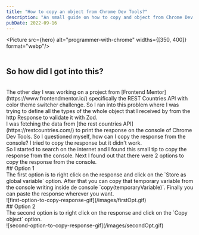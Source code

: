 ```yaml
---
title: "How to copy an object from Chrome Dev Tools?"
description: "An small guide on how to copy and object from Chrome Dev Tools."
pubDate: 2022-09-16
---
```



<Picture src={hero} alt="programmer-with-chrome" widths={[350, 400]} format="webp"/>
<br/>
<br/>
## So how did I got into this?
<br/>
The other day I was working on a project from [Frontend Mentor](https://www.frontendmentor.io/) specifically 
the REST Countries API with color theme switcher challenge. So I ran into this problem where I was trying to 
define all the types of the whole object that I received by from the http Response to validate it with Zod. 
<br/>
I was fetching the data from [the rest countries API](https://restcountries.com/) to print the response on 
the console of Chrome Dev Tools. So I questioned myself, how can I copy the response from the console? 
I tried to copy the response but it didn't work.
<br/>
So I started to search on the internet and I found this small tip to copy the response from the console. Next I found out
that there were 2 options to copy the response from the console.
<br/>
## Option 1
<br/>
The first option is to right click on the response and click on the `Store as global variable` option. After that you can
copy that temporary variable from the console writing inside de console `copy(temporaryVariable)`. Finally you can paste
the response wherever you want.
<br/>
![first-option-to-copy-response-gif](/images/firstOpt.gif)
<br/>
## Option 2
<br/>
The second option is to right click on the response and click on the `Copy object` option. 
<br/>
![second-option-to-copy-response-gif](/images/secondOpt.gif)
